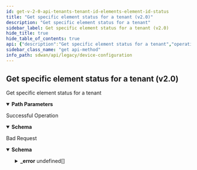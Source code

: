 ```yaml
---
id: get-v-2-0-api-tenants-tenant-id-elements-element-id-status
title: "Get specific element status for a tenant (v2.0)"
description: "Get specific element status for a tenant"
sidebar_label: Get specific element status for a tenant (v2.0)
hide_title: true
hide_table_of_contents: true
api: {"description":"Get specific element status for a tenant","operationId":"get-v2.0-api-tenants-tenant_id-elements-element_id-status","parameters":[{"in":"path","name":"tenant_id","required":true,"schema":{"description":"Tenant Id","type":"string"}},{"in":"path","name":"element_id","required":true,"schema":{"description":"Element Id","type":"string"}}],"responses":{"200":{"content":{"application/json":{"schema":{"properties":{"analytics_backlog_connected":{"description":"Analytics Backlog Connected","type":"boolean"},"analytics_backlog_connected_on_utc":{"description":"Analytics Backlog Connected On Utc","format":"int64","type":"integer"},"analytics_backlog_disconnected_on_utc":{"description":"Analytics Backlog Disconnected On Utc","format":"int64","type":"integer"},"analytics_backlog_from":{"description":"Analytics Backlog From","type":"string"},"analytics_live_connected":{"description":"Analytics Live Connected","type":"boolean"},"analytics_live_connected_on_utc":{"description":"Analytics Live Connected On Utc","format":"int64","type":"integer"},"analytics_live_disconnected_on_utc":{"description":"Analytics Live Disconnected On Utc","format":"int64","type":"integer"},"analytics_live_from":{"description":"Analytics Live From","type":"string"},"config_and_events_connected":{"description":"Config And Events Connected","type":"boolean"},"config_and_events_connected_on_utc":{"description":"Config And Events Connected On Utc","format":"int64","type":"integer"},"config_and_events_disconnected_on_utc":{"description":"Config And Events Disconnected On Utc","format":"int64","type":"integer"},"config_and_events_from":{"description":"Config And Events From","type":"string"},"element_id":{"description":"Element Id","type":"string"},"flows_backlog_connected":{"description":"Flows Backlog Connected","type":"boolean"},"flows_backlog_connected_on_utc":{"description":"Flows Backlog Connected On Utc","format":"int64","type":"integer"},"flows_backlog_disconnected_on_utc":{"description":"Flows Backlog Disconnected On Utc","format":"int64","type":"integer"},"flows_backlog_from":{"description":"Flows Backlog From","type":"string"},"flows_live_connected":{"description":"Flows Live Connected","type":"boolean"},"flows_live_connected_on_utc":{"description":"Flows Live Connected On Utc","format":"int64","type":"integer"},"flows_live_disconnected_on_utc":{"description":"Flows Live Disconnected On Utc","format":"int64","type":"integer"},"flows_live_from":{"description":"Flows Live From","type":"string"},"id":{"description":"Id","type":"string"},"logs_backlog_connected":{"description":"Logs Backlog Connected","type":"boolean"},"logs_backlog_connected_on_utc":{"description":"Logs Backlog Connected On Utc","format":"int64","type":"integer"},"logs_backlog_disconnected_on_utc":{"description":"Logs Backlog Disconnected On Utc","format":"int64","type":"integer"},"logs_backlog_from":{"description":"Logs Backlog From","type":"string"},"logs_live_connected":{"description":"Logs Live Connected","type":"boolean"},"logs_live_connected_on_utc":{"description":"Logs Live Connected On Utc","format":"int64","type":"integer"},"logs_live_disconnected_on_utc":{"description":"Logs Live Disconnected On Utc","format":"int64","type":"integer"},"logs_live_from":{"description":"Logs Live From","type":"string"},"site_id":{"description":"Site Id: Digits(fraction = 0, integer = 50, SITEID_INVALID) NotNull ","type":"string"},"tenant_id":{"description":"Tenant Id: NotNull Digits(fraction = 0, integer = 20, TENANT_ID_INVALID_0001) ","type":"string"}},"required":["site_id","tenant_id"]}}},"description":"Successful Operation"},"400":{"content":{"application/json":{"example":{"value":{"_error":[{"code":"ELEMENT_STATUS_NOT_FOUND"}]}},"schema":{"properties":{"_error":{"items":{"properties":{"code":{"type":"string"},"message":{"type":"string"}}},"type":"array"}}}}},"description":"Bad Request"}},"tags":["Device Configuration"],"method":"get","path":"/v2.0/api/tenants/{tenant_id}/elements/{element_id}/status","info":{"contact":{},"description":"List of APIs used to manage your device software to upgrade, retrieve available software images, and upgrade status information.","title":"Device Configuration","version":"Latest"},"postman":{"name":"Get specific element status for a tenant (v2.0)","description":{"content":"Get specific element status for a tenant","type":"text/plain"},"url":{"path":["v2.0","api","tenants",":tenant_id","elements",":element_id","status"],"host":["{{baseUrl}}"],"query":[],"variable":[{"disabled":false,"description":{"content":"(Required) ","type":"text/plain"},"type":"any","value":"","key":"tenant_id"},{"disabled":false,"description":{"content":"(Required) ","type":"text/plain"},"type":"any","value":"","key":"element_id"}]},"header":[{"key":"Accept","value":"application/json"}],"method":"GET"}}
sidebar_class_name: "get api-method"
info_path: sdwan/api/legacy/device-configuration
---
```



## Get specific element status for a tenant (v2.0)



Get specific element status for a tenant

<details style={{"marginBottom":"1rem"}} data-collapsed={false} open={true}><summary style={{}}><strong>Path Parameters</strong></summary><div><ul><ParamsItem className={"paramsItem"} param={{"in":"path","name":"tenant_id","required":true,"schema":{"description":"Tenant Id","type":"string"}}}></ParamsItem><ParamsItem className={"paramsItem"} param={{"in":"path","name":"element_id","required":true,"schema":{"description":"Element Id","type":"string"}}}></ParamsItem></ul></div></details><div><ApiTabs><TabItem label={"200"} value={"200"}><div>

Successful Operation

</div><div><MimeTabs groupId={"mime-type"}><TabItem label={"application/json"} value={"application/json"}><SchemaTabs groupId={"schema-tabs"}><TabItem label={"Schema"} value={"Schema"}><details style={{}} data-collapsed={false} open={true}><summary style={{"textAlign":"left"}}><strong>Schema</strong></summary><div style={{"textAlign":"left","marginLeft":"1rem"}}></div><ul style={{"marginLeft":"1rem"}}><SchemaItem collapsible={false} name={"analytics_backlog_connected"} required={false} schemaDescription={"Analytics Backlog Connected"} schemaName={"boolean"} qualifierMessage={undefined} defaultValue={undefined}></SchemaItem><SchemaItem collapsible={false} name={"analytics_backlog_connected_on_utc"} required={false} schemaDescription={"Analytics Backlog Connected On Utc"} schemaName={"int64"} qualifierMessage={undefined} defaultValue={undefined}></SchemaItem><SchemaItem collapsible={false} name={"analytics_backlog_disconnected_on_utc"} required={false} schemaDescription={"Analytics Backlog Disconnected On Utc"} schemaName={"int64"} qualifierMessage={undefined} defaultValue={undefined}></SchemaItem><SchemaItem collapsible={false} name={"analytics_backlog_from"} required={false} schemaDescription={"Analytics Backlog From"} schemaName={"string"} qualifierMessage={undefined} defaultValue={undefined}></SchemaItem><SchemaItem collapsible={false} name={"analytics_live_connected"} required={false} schemaDescription={"Analytics Live Connected"} schemaName={"boolean"} qualifierMessage={undefined} defaultValue={undefined}></SchemaItem><SchemaItem collapsible={false} name={"analytics_live_connected_on_utc"} required={false} schemaDescription={"Analytics Live Connected On Utc"} schemaName={"int64"} qualifierMessage={undefined} defaultValue={undefined}></SchemaItem><SchemaItem collapsible={false} name={"analytics_live_disconnected_on_utc"} required={false} schemaDescription={"Analytics Live Disconnected On Utc"} schemaName={"int64"} qualifierMessage={undefined} defaultValue={undefined}></SchemaItem><SchemaItem collapsible={false} name={"analytics_live_from"} required={false} schemaDescription={"Analytics Live From"} schemaName={"string"} qualifierMessage={undefined} defaultValue={undefined}></SchemaItem><SchemaItem collapsible={false} name={"config_and_events_connected"} required={false} schemaDescription={"Config And Events Connected"} schemaName={"boolean"} qualifierMessage={undefined} defaultValue={undefined}></SchemaItem><SchemaItem collapsible={false} name={"config_and_events_connected_on_utc"} required={false} schemaDescription={"Config And Events Connected On Utc"} schemaName={"int64"} qualifierMessage={undefined} defaultValue={undefined}></SchemaItem><SchemaItem collapsible={false} name={"config_and_events_disconnected_on_utc"} required={false} schemaDescription={"Config And Events Disconnected On Utc"} schemaName={"int64"} qualifierMessage={undefined} defaultValue={undefined}></SchemaItem><SchemaItem collapsible={false} name={"config_and_events_from"} required={false} schemaDescription={"Config And Events From"} schemaName={"string"} qualifierMessage={undefined} defaultValue={undefined}></SchemaItem><SchemaItem collapsible={false} name={"element_id"} required={false} schemaDescription={"Element Id"} schemaName={"string"} qualifierMessage={undefined} defaultValue={undefined}></SchemaItem><SchemaItem collapsible={false} name={"flows_backlog_connected"} required={false} schemaDescription={"Flows Backlog Connected"} schemaName={"boolean"} qualifierMessage={undefined} defaultValue={undefined}></SchemaItem><SchemaItem collapsible={false} name={"flows_backlog_connected_on_utc"} required={false} schemaDescription={"Flows Backlog Connected On Utc"} schemaName={"int64"} qualifierMessage={undefined} defaultValue={undefined}></SchemaItem><SchemaItem collapsible={false} name={"flows_backlog_disconnected_on_utc"} required={false} schemaDescription={"Flows Backlog Disconnected On Utc"} schemaName={"int64"} qualifierMessage={undefined} defaultValue={undefined}></SchemaItem><SchemaItem collapsible={false} name={"flows_backlog_from"} required={false} schemaDescription={"Flows Backlog From"} schemaName={"string"} qualifierMessage={undefined} defaultValue={undefined}></SchemaItem><SchemaItem collapsible={false} name={"flows_live_connected"} required={false} schemaDescription={"Flows Live Connected"} schemaName={"boolean"} qualifierMessage={undefined} defaultValue={undefined}></SchemaItem><SchemaItem collapsible={false} name={"flows_live_connected_on_utc"} required={false} schemaDescription={"Flows Live Connected On Utc"} schemaName={"int64"} qualifierMessage={undefined} defaultValue={undefined}></SchemaItem><SchemaItem collapsible={false} name={"flows_live_disconnected_on_utc"} required={false} schemaDescription={"Flows Live Disconnected On Utc"} schemaName={"int64"} qualifierMessage={undefined} defaultValue={undefined}></SchemaItem><SchemaItem collapsible={false} name={"flows_live_from"} required={false} schemaDescription={"Flows Live From"} schemaName={"string"} qualifierMessage={undefined} defaultValue={undefined}></SchemaItem><SchemaItem collapsible={false} name={"id"} required={false} schemaDescription={"Id"} schemaName={"string"} qualifierMessage={undefined} defaultValue={undefined}></SchemaItem><SchemaItem collapsible={false} name={"logs_backlog_connected"} required={false} schemaDescription={"Logs Backlog Connected"} schemaName={"boolean"} qualifierMessage={undefined} defaultValue={undefined}></SchemaItem><SchemaItem collapsible={false} name={"logs_backlog_connected_on_utc"} required={false} schemaDescription={"Logs Backlog Connected On Utc"} schemaName={"int64"} qualifierMessage={undefined} defaultValue={undefined}></SchemaItem><SchemaItem collapsible={false} name={"logs_backlog_disconnected_on_utc"} required={false} schemaDescription={"Logs Backlog Disconnected On Utc"} schemaName={"int64"} qualifierMessage={undefined} defaultValue={undefined}></SchemaItem><SchemaItem collapsible={false} name={"logs_backlog_from"} required={false} schemaDescription={"Logs Backlog From"} schemaName={"string"} qualifierMessage={undefined} defaultValue={undefined}></SchemaItem><SchemaItem collapsible={false} name={"logs_live_connected"} required={false} schemaDescription={"Logs Live Connected"} schemaName={"boolean"} qualifierMessage={undefined} defaultValue={undefined}></SchemaItem><SchemaItem collapsible={false} name={"logs_live_connected_on_utc"} required={false} schemaDescription={"Logs Live Connected On Utc"} schemaName={"int64"} qualifierMessage={undefined} defaultValue={undefined}></SchemaItem><SchemaItem collapsible={false} name={"logs_live_disconnected_on_utc"} required={false} schemaDescription={"Logs Live Disconnected On Utc"} schemaName={"int64"} qualifierMessage={undefined} defaultValue={undefined}></SchemaItem><SchemaItem collapsible={false} name={"logs_live_from"} required={false} schemaDescription={"Logs Live From"} schemaName={"string"} qualifierMessage={undefined} defaultValue={undefined}></SchemaItem><SchemaItem collapsible={false} name={"site_id"} required={false} schemaDescription={"Site Id: Digits(fraction = 0, integer = 50, SITEID_INVALID) NotNull "} schemaName={"string"} qualifierMessage={undefined} defaultValue={undefined}></SchemaItem><SchemaItem collapsible={false} name={"tenant_id"} required={false} schemaDescription={"Tenant Id: NotNull Digits(fraction = 0, integer = 20, TENANT_ID_INVALID_0001) "} schemaName={"string"} qualifierMessage={undefined} defaultValue={undefined}></SchemaItem></ul></details></TabItem><TabItem label={"Example (from schema)"} value={"Example (from schema)"}><ResponseSamples responseExample={"{\n  \"analytics_backlog_connected\": true,\n  \"analytics_backlog_connected_on_utc\": 0,\n  \"analytics_backlog_disconnected_on_utc\": 0,\n  \"analytics_backlog_from\": \"string\",\n  \"analytics_live_connected\": true,\n  \"analytics_live_connected_on_utc\": 0,\n  \"analytics_live_disconnected_on_utc\": 0,\n  \"analytics_live_from\": \"string\",\n  \"config_and_events_connected\": true,\n  \"config_and_events_connected_on_utc\": 0,\n  \"config_and_events_disconnected_on_utc\": 0,\n  \"config_and_events_from\": \"string\",\n  \"element_id\": \"string\",\n  \"flows_backlog_connected\": true,\n  \"flows_backlog_connected_on_utc\": 0,\n  \"flows_backlog_disconnected_on_utc\": 0,\n  \"flows_backlog_from\": \"string\",\n  \"flows_live_connected\": true,\n  \"flows_live_connected_on_utc\": 0,\n  \"flows_live_disconnected_on_utc\": 0,\n  \"flows_live_from\": \"string\",\n  \"id\": \"string\",\n  \"logs_backlog_connected\": true,\n  \"logs_backlog_connected_on_utc\": 0,\n  \"logs_backlog_disconnected_on_utc\": 0,\n  \"logs_backlog_from\": \"string\",\n  \"logs_live_connected\": true,\n  \"logs_live_connected_on_utc\": 0,\n  \"logs_live_disconnected_on_utc\": 0,\n  \"logs_live_from\": \"string\",\n  \"site_id\": \"string\",\n  \"tenant_id\": \"string\"\n}"} language={"json"}></ResponseSamples></TabItem></SchemaTabs></TabItem></MimeTabs></div></TabItem><TabItem label={"400"} value={"400"}><div>

Bad Request

</div><div><MimeTabs groupId={"mime-type"}><TabItem label={"application/json"} value={"application/json"}><SchemaTabs groupId={"schema-tabs"}><TabItem label={"Schema"} value={"Schema"}><details style={{}} data-collapsed={false} open={true}><summary style={{"textAlign":"left"}}><strong>Schema</strong></summary><div style={{"textAlign":"left","marginLeft":"1rem"}}></div><ul style={{"marginLeft":"1rem"}}><SchemaItem collapsible={true} className={"schemaItem"}><details style={{}}><summary style={{}}><strong>_error</strong><span style={{"opacity":"0.6"}}> undefined[]</span></summary><div style={{"marginLeft":"1rem"}}><SchemaItem collapsible={false} name={"code"} required={false} schemaDescription={undefined} schemaName={"string"} qualifierMessage={undefined} defaultValue={undefined}></SchemaItem><SchemaItem collapsible={false} name={"message"} required={false} schemaDescription={undefined} schemaName={"string"} qualifierMessage={undefined} defaultValue={undefined}></SchemaItem></div></details></SchemaItem></ul></details></TabItem><TabItem label={"Example (from schema)"} value={"Example (from schema)"}><ResponseSamples responseExample={"{\n  \"_error\": [\n    {\n      \"code\": \"string\",\n      \"message\": \"string\"\n    }\n  ]\n}"} language={"json"}></ResponseSamples></TabItem><TabItem label={"Example"} value={"Example"}><ResponseSamples responseExample={"{\n  \"value\": {\n    \"_error\": [\n      {\n        \"code\": \"ELEMENT_STATUS_NOT_FOUND\"\n      }\n    ]\n  }\n}"} language={"json"}></ResponseSamples></TabItem></SchemaTabs></TabItem></MimeTabs></div></TabItem></ApiTabs></div>
      